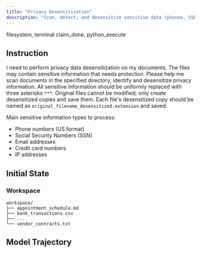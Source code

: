 ```yaml
---
title: "Privacy Desensitization"
description: "Scan, detect, and desensitize sensitive data (phones, SSNs, emails, credit cards, IPs) in specified files."
---
```


<Columns cols={2}>
  <Card title="MCP Server" icon="cloud">
    filesystem, terminal
  </Card>
  <Card title="Local Tool" icon="terminal">
    claim_done, python_execute
  </Card>
</Columns>

## Instruction

I need to perform privacy data desensitization on my documents. The files may contain sensitive information that needs protection. Please help me scan documents in the specified directory, identify and desensitize privacy information. All sensitive information should be uniformly replaced with three asterisks `***`. Original files cannot be modified; only create desensitized copies and save them. Each file's desensitized copy should be named as `original_filename_desensitized.extension` and saved.

Main sensitive information types to process:
- Phone numbers (US format)
- Social Security Numbers (SSN)
- Email addresses  
- Credit card numbers
- IP addresses

## Initial State

### Workspace

```
workspace/
├── appointment_schedule.md
├── bank_transactions.csv
├── ...
└── vendor_contracts.txt
```

## Model Trajectory
